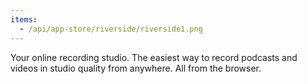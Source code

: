 ```yaml
---
items:
  - /api/app-store/riverside/riverside1.png
---
```


<Slider items={items} />
Your online recording studio. The easiest way to record podcasts and videos in studio quality from anywhere. All
from the browser.
